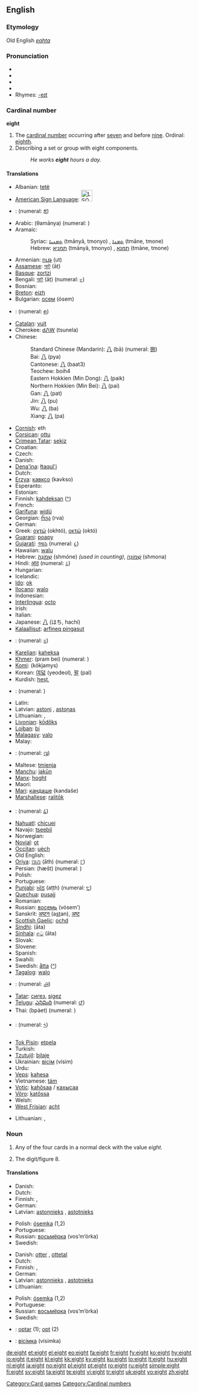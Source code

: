 {{wikipedia}}
==English==

{{rank|music|direction|o'|838|eight|modern|medium|ill}}

===Etymology===
Old English ''[[eahta]]''

===Pronunciation===
* {{enPR|āt}}
* {{IPA|/eɪt/}}
* {{SAMPA|/eIt/}}
* {{audio|en-us-eight.ogg|Audio (US)}}
* Rhymes: [[Rhymes:English:-eɪt|-eɪt]]

===Cardinal number===
'''eight'''

# The [[cardinal number]] occurring after [[seven]] and before [[nine]].  Ordinal: [[eighth]].
# Describing a set or group with eight components. <!-- redundant! -->
#: ''He works '''eight''' hours a day.''

<!-- This belongs at [[8]], not here at [[eight]].

* [[Arabic]] numerals: 8
* [[Chinese]] numerals: 捌, 八
* [[Roman]] numerals: VIII
* [[Eastern Arabic]] numerals: {{Arab|[[٨]]}}
* [[Tibetan]] numerals: [[༩]]
* [[Hindi]] numerals: [[८]]
* [[Gujarati]] numerals: [[૮]]
* [[Gurmukhi]] numerals: [[੮]]
* [[Bengali]] numerals: [[৮]]
* [[Oriya]] numerals: [[୮]]
* [[Telugu]] numerals:
* [[Kannada]] numerals: [[೮]]
* [[Malayalam]] numerals: [[൮]]
* [[Tamil]] numerals: [[௮]]
* [[Khmer]] numerals: [[៨]]
* [[Thai]] numerals: [[๘]]
* [[Lao]] numerals: [[໘]]
* [[Myanmar]] numerals:
* [[Amharic]] numerals: [[፰]]
* [[Mongolian]] numerals:
* [[Limbu]] numerals:
* [[Armenian]] numerals: [[Ը]]
** Last: [[seven]], 7
** Next: [[nine]], 9
-->

====Translations====
{{trans-top|eight-cardinal number}}
* Albanian: [[tetë]]
* [[American Sign Language]]: [[Image:LSQ 8.jpg|30px]]
* {{trreq|Amharic}}: (numeral: [[፰]])
* Arabic: {{Arab|[[ثمانية]]}} (θamānya) (numeral: {{Arab|[[٨]]}})
* Aramaic:
*: Syriac: [[ܬܡܢܝܐ]] (tmānyā, tmonyo) {{m}}, [[ܬܡܢܐ]] (tmāne, tmone) {{f}}
*: Hebrew: [[תמניא]] (tmānyā, tmonyo) {{m}}, [[תמנא]] (tmāne, tmone) {{f}}
* Armenian: [[ութ]] (ut)
* [[Assamese]]: [[আট]] (āṭ)
* [[Basque]]: [[zortzi]]
* Bengali: [[আট]] (āṭ) (numeral: [[৮]])
* Bosnian: {{t-|bs|osam}}
* [[Breton]]: [[eizh]]
* Bulgarian: [[осем]] (ósem)
* {{trreq|Burmese}}: (numeral: [[၈]])
* [[Catalan]]: [[vuit]]
* Cherokee: [[ᏧᏁᎳ]] (tsunela)
* Chinese:
*: Standard Chinese (Mandarin): [[八]] (bā) (numeral: [[捌]])
*: Bai: [[八]] (pya)
*: Cantonese: [[八]] (baat3)
*: Teochew: boih4
*: Eastern Hokkien (Min Dong): [[八]] (paik)
*: Northern Hokkien (Min Bei): [[八]] (pai)
*: Gan: [[八]] (pat)
*: Jin: [[八]] (pu)
*: Wu: [[八]] (ba)
*: Xiang: [[八]] (pa)
* [[Cornish]]: eth
* [[Corsican]]: [[ottu]]
* [[Crimean Tatar]]: [[sekiz#Crimean Tatar|sekiz]]
* Croatian: {{t+|hr|osam}}
* Czech: {{t+|cs|osm}}
* Danish: {{t+|da|otte}}
* [[Dena'ina]]: [[łtaqul'i]]
* Dutch: {{t+|nl|acht}}
* [[Erzya]]: [[кавксо]] (kavkso)
* Esperanto: {{t+|eo|ok|xs=Esperanto}}
* Estonian: {{t-|et|kaheksa}}
* Finnish: [[kahdeksan]] ([[:fi:kahdeksan|^]])
* French: {{t+|fr|huit}}
* [[Garífuna]]: [[widü]]
* Georgian: [[რვა]] (rva)
* German: {{t+|de|acht}}
* Greek: [[οχτώ]] (okhtó), [[οκτώ]] (októ)
* [[Guarani]]: [[poapy]]
* [[Gujarati]]: [[આઠ]] {{IPAchar|(āṭha)}} (numeral: [[૮]])
* Hawaiian: [[walu]]
* Hebrew: [[שמונה|שְׁמוֹנֶה]] (shmóne) {{f}} ''(used in counting)'', [[שמונה|שְׁמוֹנָה]] (shmona) {{m}}
* Hindi: [[आठ]] {{IPAchar|(āṭh)}} (numeral: [[८]])
* Hungarian: {{t+|hu|nyolc}}
* Icelandic: {{t+|is|átta}}
* [[Ido]]: [[ok]]
* [[Ilocano]]: [[walo]]
* Indonesian: {{t+|id|delapan|xs=Indonesian}}
* [[Interlingua]]: [[octo]]
* Irish: {{t+|ga|ocht|xs=Irish}}
* Italian: {{t+|it|otto}}
* Japanese: [[八]] (はち, hachí)
* [[Kalaallisut]]: [[arfineq pingasut]]
* {{trreq|Kannada}}: (numeral: [[೮]])
{{trans-mid}}
* [[Karelian]]: [[kaheksa]]
* [[Khmer]]: {{Khmr|[[ប្រាំបី]]}} (pram bei) (numeral: {{Khmr|[[៨]]}})
* [[Komi]]: {{Cyrl|[[кӧкямыс]]}} (kökjamys)
* Korean: [[여덟]] (yeodeol), [[팔]] (pal)
* Kurdish: [[heşt]], {{KUchar|[[هه‌شت]]}}
* {{trreq|Lao}}: (numeral: {{Laoo|[[໘]]}})
* Latin: {{t+|la|octo}}
* Latvian: [[astoņi]] {{m}}, [[astoņas]] {{f}}
* Lithuanian: {{t+|lt|aštuoni|m|xs=Lithuanian}}, {{t+|lt|aštuonios|f|xs=Lithuanian}}
* [[Livonian]]: [[kōdõks]]
* [[Lojban]]: [[bi]]
* [[Malagasy]]: [[valo]]
* Malay: {{t+|ms|lapan|xs=Malay}}
* {{trreq|Malayalam}}: (numeral: [[൮]])
* Maltese: [[tmienja]]
* [[Manchu]]: [[jakūn]]
* [[Manx]]: [[hoght]]
* Maori: {{t+|mi|waru|xs=Maori}}
* [[Mari]]: [[кандаше]] (kandaše)
* [[Marshallese]]: [[ralitōk]]
* {{trreq|Mongolian}}: (numeral: [[᠘]])
* [[Nahuatl]]: [[chicuei]]
* Navajo: [[tseebíí]]
* Norwegian: {{t+|no|åtte}}
* [[Novial]]: [[ot]]
* [[Occitan]]: [[uèch]]
* Old English: {{t-|ang|eahta|xs=Old English}}
* [[Oriya]]: [[ଆଥ]] (āth) (numeral: [[୮]])
* Persian: {{fa-Arab|[[هشت|هَشت]]}} (hæšt) (numeral: {{fa-Arab|[[۸]]}})
* Polish: {{t+|pl|osiem}}
* Portuguese: {{t+|pt|oito}}
* [[Punjabi]]: [[ਅੱਠ]] (aṭṭh) (numeral: [[੮]])
* [[Quechua]]: [[pusajj]]
* Romanian: {{t-|ro|opt}}
* Russian: [[восемь]] (vósem’)
* Sanskrit: [[अष्टन्]] (a<u>st</u>an), [[अष्ट]] {{unicode|(aṣṭa)}}
* [[Scottish Gaelic]]: [[ochd]]
* [[Sindhi]]: {{SDchar|[[اَٺَ]]}} (āta)
* [[Sinhala]]: [[අට]] (āta)
* Slovak: {{t-|sk|osem}}
* Slovene: {{t+|sl|osem}}
* Spanish: {{t+|es|ocho}}
* Swahili: {{t-|sw|nane|xs=Swahili}}
* Swedish: [[åtta]] ([[:sv:åtta|^]])
* [[Tagalog]]: [[walo]]
* {{trreq|Tamil}}: (numeral: [[௮]])
* [[Tatar]]: [[сигез#Tatar|сигез]], [[sigez#Tatar|sigez]]
* [[Telugu]]: [[ఎనిమిది]] (numeral: [[౮]])
* Thai: {{Thai|[[แปด]]}} (bpàet) (numeral: {{Thai|[[๘]]}})
* {{trreq|Tibetan}}: (numeral: [[༨]])
* [[Tok Pisin]]: [[etpela]]
* Turkish: {{t+|tr|sekiz}}
* [[Tzutujil]]: [[bilaje]]
* Ukrainian: [[вісім]] (vísim)
* Urdu: {{ur-Arab|[[اٹھ|آٹھ]]}} {{unicode|(āṭh)}}
* [[Veps]]: [[kahesa]]
* Vietnamese: [[tám]]
* [[Votic]]: [[kahõsaa]] / [[кахысаа]]
* [[Võro]]: [[katõssa]]
* Welsh: {{t+|cy|wyth|xs=Welsh}}
* [[West Frisian]]: [[acht]]
{{trans-bottom}}

{{trans-top|set or group with eight components}}
* Lithuanian: {{t+|lt|aštuoneri|m|xs=Lithuanian}}, {{t+|lt|aštuonerios|f|xs=Lithuanian}}
{{trans-mid}}
{{trans-bottom}}

===Noun===
{{en-noun}}

# {{context|playing cards}} Any of the four cards in a normal deck with the value ''eight.''
# The digit/figure 8.

====Translations====
{{trans-top|Playing card with value 8}}
* Danish: {{t-|da|otter|c}}
* Dutch: {{t+|nl|acht|f}}
* Finnish: {{t-|fi|kahdeksikko}}, {{t+|fi|kasi}}
* German: {{t+|de|Acht|f}}
* Latvian: [[astoņnieks]] {{m}}, [[astotnieks]] {{m}}
{{trans-mid}}
* Polish: [[ósemka]] {{f}} (1,2)
* Portuguese: {{t+|pt|oito|m}}
* Russian: [[восьмёрка]] (vos’m’órka) {{f}}
* Swedish: {{t+|sv|åtta|c}}
{{trans-bottom}}

{{trans-top|The digit/figure 8}}
* Danish: [[otter#Danish|otter]] {{c}}, [[ottetal]] {{n}}
* Dutch: {{t+|nl|acht|f}}
* Finnish: {{t-|fi|kahdeksikko}}, {{t+|fi|kasi}}
* German: {{t+|de|Acht|f}}
* Latvian: [[astoņnieks]] {{m}}, [[astotnieks]] {{m}}
* Lithuanian: {{t+|lt|aštuonetas|m|xs=Lithuanian}}
{{trans-mid}}
* Polish: [[ósemka]] {{f}} (1,2)
* Portuguese: {{t+|pt|oito|m}}
* Russian: [[восьмёрка]] (vos’m’órka) {{f}}
* Swedish: {{t+|sv|åtta|c}}
{{trans-bottom}}

{{checktrans-top}}
* {{ttbc|Romanian}}: [[optar#Romanian|optar]] {{m}} (1); [[opt#Romanian|opt]] {{m}} (2)
{{trans-mid}}
* {{ttbc|Ukrainian}}: [[вісімка]] (vísimka) {{f}}
{{trans-bottom}}

[[Category:Card games]]
[[Category:Cardinal numbers]]

[[de:eight]]
[[et:eight]]
[[el:eight]]
[[eo:eight]]
[[fa:eight]]
[[fr:eight]]
[[fy:eight]]
[[ko:eight]]
[[hy:eight]]
[[io:eight]]
[[it:eight]]
[[kl:eight]]
[[kk:eight]]
[[ky:eight]]
[[ku:eight]]
[[lo:eight]]
[[lt:eight]]
[[hu:eight]]
[[nl:eight]]
[[ja:eight]]
[[no:eight]]
[[pl:eight]]
[[pt:eight]]
[[ro:eight]]
[[ru:eight]]
[[simple:eight]]
[[fi:eight]]
[[sv:eight]]
[[ta:eight]]
[[te:eight]]
[[vi:eight]]
[[tr:eight]]
[[uk:eight]]
[[vo:eight]]
[[zh:eight]]